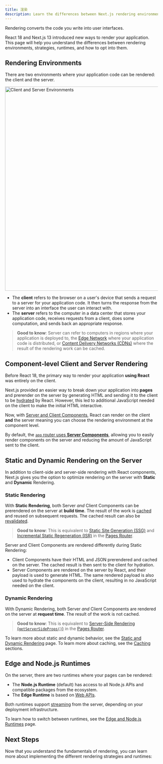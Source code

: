 ```yaml
---
title: 渲染
description: Learn the differences between Next.js rendering environments, strategies, and runtimes.
---
```


Rendering converts the code you write into user interfaces.

React 18 and Next.js 13 introduced new ways to render your application. This page will help you understand the differences between rendering environments, strategies, runtimes, and how to opt into them.

## Rendering Environments

There are two environments where your application code can be rendered: the client and the server.

<Image
  alt="Client and Server Environments"
  srcLight="/docs/light/client-and-server-environments.png"
  srcDark="/docs/dark/client-and-server-environments.png"
  width="1600"
  height="672"
/>

- The **client** refers to the browser on a user's device that sends a request to a server for your application code. It then turns the response from the server into an interface the user can interact with.
- The **server** refers to the computer in a data center that stores your application code, receives requests from a client, does some computation, and sends back an appropriate response.

> **Good to know**: Server can refer to computers in regions where your application is deployed to, the [Edge Network](https://vercel.com/docs/concepts/edge-network/overview) where your application code is distributed, or [Content Delivery Networks (CDNs)](https://developer.mozilla.org/en-US/docs/Glossary/CDN) where the result of the rendering work can be cached.

## Component-level Client and Server Rendering

Before React 18, the primary way to render your application **using React** was entirely on the client.

Next.js provided an easier way to break down your application into **pages** and prerender on the server by generating HTML and sending it to the client to be [hydrated](https://react.dev/reference/react-dom/hydrate#hydrating-server-rendered-html) by React. However, this led to additional JavaScript needed on the client to make the initial HTML interactive.

Now, with [Server and Client Components](/docs/getting-started/react-essentials), React can render on the client **and** the server meaning you can choose the rendering environment at the component level.

By default, the [`app` router uses **Server Components**](/docs/getting-started/react-essentials#server-components), allowing you to easily render components on the server and reducing the amount of JavaScript sent to the client.

## Static and Dynamic Rendering on the Server

In addition to client-side and server-side rendering with React components, Next.js gives you the option to optimize rendering on the server with **Static** and **Dynamic** Rendering.

### Static Rendering

With **Static Rendering**, both Server _and_ Client Components can be prerendered on the server at **build time**. The result of the work is [cached](/docs/app/building-your-application/data-fetching/caching) and reused on subsequent requests. The cached result can also be [revalidated](/docs/app/building-your-application/data-fetching#revalidating-data).

> **Good to know**: This is equivalent to [Static Site Generation (SSG)](/docs/pages/building-your-application/rendering/static-site-generation) and [Incremental Static Regeneration (ISR)](/docs/pages/building-your-application/rendering/incremental-static-regeneration) in the [Pages Router](/docs/pages/building-your-application/rendering).

Server and Client Components are rendered differently during Static Rendering:

- Client Components have their HTML and JSON prerendered and cached on the server. The cached result is then sent to the client for hydration.
- Server Components are rendered on the server by React, and their payload is used to generate HTML. The same rendered payload is also used to hydrate the components on the client, resulting in no JavaScript needed on the client.

### Dynamic Rendering

With Dynamic Rendering, both Server _and_ Client Components are rendered on the server at **request time**. The result of the work is not cached.

> **Good to know**: This is equivalent to [Server-Side Rendering (`getServerSideProps()`)](/docs/pages/building-your-application/rendering/server-side-rendering) in the [Pages Router](/docs/pages/building-your-application/rendering).

To learn more about static and dynamic behavior, see the [Static and Dynamic Rendering](/docs/app/building-your-application/rendering/static-and-dynamic-rendering) page. To learn more about caching, see the [Caching](/docs/app/building-your-application/data-fetching/caching) sections.

## Edge and Node.js Runtimes

On the server, there are two runtimes where your pages can be rendered:

- The **Node.js Runtime** (default) has access to all Node.js APIs and compatible packages from the ecosystem.
- The **Edge Runtime** is based on [Web APIs](/docs/app/api-reference/edge).

Both runtimes support [streaming](/docs/app/building-your-application/routing/loading-ui-and-streaming) from the server, depending on your deployment infrastructure.

To learn how to switch between runtimes, see the [Edge and Node.js Runtimes](/docs/app/building-your-application/rendering/edge-and-nodejs-runtimes) page.

## Next Steps

Now that you understand the fundamentals of rendering, you can learn more about implementing the different rendering strategies and runtimes:
